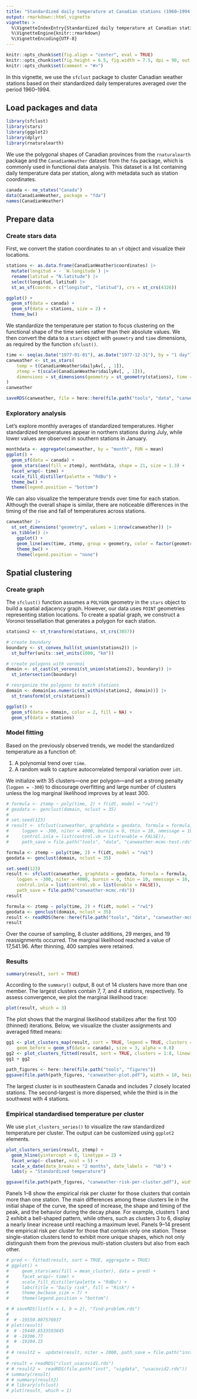 ```yaml
---
title: "Standardized daily temperature at Canadian stations (1960–1994)"
output: rmarkdown::html_vignette
vignette: >
  %\VignetteIndexEntry{Standardized daily temperature at Canadian stations (1960–1994)}
  %\VignetteEngine{knitr::rmarkdown}
  %\VignetteEncoding{UTF-8}
---
```


```r
knitr::opts_chunk$set(fig.align = "center", eval = TRUE)
knitr::opts_chunk$set(fig.height = 6.5, fig.width = 7.5, dpi = 90, out.width = '100%')
knitr::opts_chunk$set(comment = "#>")
```

In this vignette, we use the `sfclust` package to cluster Canadian weather stations
based on their standardized daily temperatures averaged over the period 1960–1994.

## Load packages and data

```r
library(sfclust)
library(stars)
library(ggplot2)
library(dplyr)
library(rnaturalearth)
```

We use the polygonal shapes of Canadian provinces from the `rnaturalearth` package
and the `CanadianWeather` dataset from the `fda` package, which is commonly used in
functional data analysis. This dataset is a list containing daily temperature data
per station, along with metadata such as station coordinates.

```r
canada <- ne_states("Canada")
data(CanadianWeather, package = "fda")
names(CanadianWeather)
```

## Prepare data

### Create stars data

First, we convert the station coordinates to an `sf` object and visualize their locations.

```r
stations <- as.data.frame(CanadianWeather$coordinates) |>
  mutate(longitud = - `W.longitude`) |>
  rename(latitud = "N.latitude") |>
  select(longitud, latitud) |>
  st_as_sf(coords = c("longitud", "latitud"), crs = st_crs(4326))

ggplot() +
  geom_sf(data = canada) +
  geom_sf(data = stations, size = 2) +
  theme_bw()
```

We standardize the temperature per station to focus clustering on the functional shape of
the time series rather than their absolute values. We then convert the data to a `stars`
object with `geometry` and `time` dimensions, as required by the function `sfclust()`.

```r
time <- seq(as.Date("1977-01-01"), as.Date("1977-12-31"), by = "1 day")
canweather <- st_as_stars(
    temp = t(CanadianWeather$dailyAv[, , 1]),
    ztemp = t(scale(CanadianWeather$dailyAv[, , 1])),
    dimensions = st_dimensions(geometry = st_geometry(stations), time = time, point = TRUE)
)
canweather
```

```r
saveRDS(canweather, file = here::here(file.path("tools", "data", "canweather.rds")))
```

### Exploratory analysis

Let’s explore monthly averages of standardized temperatures. Higher standardized
temperatures appear in northern stations during July, while lower values are observed in
southern stations in January.

```r
monthdata <- aggregate(canweather, by = "month", FUN = mean)
ggplot() +
  geom_sf(data = canada) +
  geom_stars(aes(fill = ztemp), monthdata, shape = 21, size = 1.3) +
  facet_wrap(~ time) +
  scale_fill_distiller(palette = "RdBu") +
  theme_bw() +
  theme(legend.position = "bottom")
```

We can also visualize the temperature trends over time for each station. Although the
overall shape is similar, there are noticeable differences in the timing of the rise and
fall of temperatures across stations.

```r
canweather |>
  st_set_dimensions("geometry", values = 1:nrow(canweather)) |>
  as_tibble() |>
    ggplot() +
    geom_line(aes(time, ztemp, group = geometry, color = factor(geometry)), linewidth = 0.3) +
    theme_bw() +
    theme(legend.position = "none")
```

## Spatial clustering

### Create graph

The `sfclust()` function assumes a `POLYGON` geometry in the `stars` object to build a
spatial adjacency graph. However, our data uses `POINT` geometries representing station
locations. To create a spatial graph, we construct a Voronoi tessellation that generates a
polygon for each station.

```r
stations2 <- st_transform(stations, st_crs(3857))

# create boundary
boundary <- st_convex_hull(st_union(stations2)) |>
  st_buffer(units::set_units(1000, "km"))

# create polygons with voronoi
domain <- st_cast(st_voronoi(st_union(stations2), boundary)) |>
  st_intersection(boundary)

# reorganize the polygons to match stations
domain <- domain[as.numeric(st_within(stations2, domain))] |>
  st_transform(st_crs(stations))

ggplot() +
  geom_sf(data = domain, color = 2, fill = NA) +
  geom_sf(data = stations)
```

### Model fitting

Based on the previously observed trends, we model the standardized temperature as a
function of:

1. A polynomial trend over `time`.
2. A random walk to capture autocorrelated temporal variation over `idt`.

We initialize with 35 clusters—one per polygon—and set a strong penalty (`logpen = -300`)
to discourage overfitting and large number of clusters unless the log marginal likelihood
improves by at least 300.

```r
# formula <- ztemp ~ poly(time, 2) + f(idt, model = "rw1")
# geodata <- genclust(domain, nclust = 35)
#
# set.seed(123)
# result <- sfclust(canweather, graphdata = geodata, formula = formula,
#     logpen = -300, niter = 4000, burnin = 0, thin = 10, nmessage = 10, nsave = 100,
#     control.inla = list(control.vb = list(enable = FALSE)),
#     path_save = file.path("tools", "data", "canweather-mcmc-test.rds"))
```

```r
formula <- ztemp ~ poly(time, 2) + f(idt, model = "rw1")
geodata <- genclust(domain, nclust = 35)

set.seed(123)
result <- sfclust(canweather, graphdata = geodata, formula = formula,
    logpen = -300, niter = 4000, burnin = 0, thin = 10, nmessage = 10, nsave = 100,
    control.inla = list(control.vb = list(enable = FALSE)),
    path_save = file.path("canweather-mcmc.rds"))
result
```

```r
formula <- ztemp ~ poly(time, 2) + f(idt, model = "rw1")
geodata <- genclust(domain, nclust = 35)
result <- readRDS(here::here(file.path("tools", "data", "canweather-mcmc.rds")))
result
```

Over the course of sampling, 8 cluster additions, 29 merges, and 19 reassignments
occurred. The marginal likelihood reached a value of 17,541.96. After thinning, 400
samples were retained.

### Results

```r
summary(result, sort = TRUE)
```

According to the `summary()` output, 8 out of 14 clusters have more than one member. The
largest clusters contain 7, 7, and 4 stations, respectively. To assess convergence, we
plot the marginal likelihood trace:

```r
plot(result, which = 3)
```

The plot shows that the marginal likelihood stabilizes after the first 100 (thinned)
iterations. Below, we visualize the cluster assignments and averaged fitted means:

```r
gg1 <- plot_clusters_map(result, sort = TRUE, legend = TRUE, clusters = 1:8,
    geom_before = geom_sf(data = canada), size = 3, alpha = 0.8)
gg2 <- plot_clusters_fitted(result, sort = TRUE, clusters = 1:8, linewidth = 0.4)
gg1 + gg2
```

```r
path_figures <- here::here(file.path("tools", "figures"))
ggsave(file.path(path_figures, "canweather-plot.pdf"), width = 10, height = 4.1, device = cairo_pdf)
```

The largest cluster is in southeastern Canada and includes 7 closely located stations. The
second-largest is more dispersed, while the third is in the southwest with 4 stations.

### Empirical standardised temperature per cluster

We use `plot_clusters_series()` to visualize the raw standardized temperature per cluster.
The output can be customized using `ggplot2` elements.

```r
plot_clusters_series(result, ztemp) +
  geom_hline(yintercept = 0, linetype = 2) +
  facet_wrap(~ cluster, ncol = 5) +
  scale_x_date(date_breaks = "2 months", date_labels =  "%b") +
  labs(y = "Standardized temperature")
```

```r
ggsave(file.path(path_figures, "canweather-risk-per-cluster.pdf"), width = 10, height = 5.5, device = cairo_pdf)
```

Panels 1–8 show the empirical risk per cluster for those clusters that contain more than
one station. The main differences among these clusters lie in the initial shape of the
curve, the speed of increase, the shape and timing of the peak, and the behavior during
the decay phase. For example, clusters 1 and 2 exhibit a bell-shaped pattern, while
others, such as clusters 3 to 6, display a nearly linear increase until reaching a maximum
level. Panels 9–14 present the empirical risk per cluster for those that contain only one
station. These single-station clusters tend to exhibit more unique shapes, which not only
distinguish them from the previous multi-station clusters but also from each other.

```r
# pred <- fitted(result, sort = TRUE, aggregate = TRUE)
# ggplot() +
#     geom_stars(aes(fill = mean_cluster), data = pred) +
#     facet_wrap(~ time) +
#     scale_fill_distiller(palette = "RdBu") +
#     labs(title = "Daily risk", fill = "Risk") +
#     theme_bw(base_size = 7) +
#     theme(legend.position = "bottom")
```

```r
# # saveRDS(list(x = 1, b = 2), "find-problem.rds")
#
#  # -19550.807576937
# plot(result)
#  # -19449.8533593845
#  # -19306.77
#  # -19284.15
#
# # result2 =  update(result, niter = 2000, path_save = file.path("inst", "vigdata", "usacovid2.rds"))
#
# result = readRDS("clust_usacovid1.rds")
# # result2 =  readRDS(file.path("inst", "vigdata", "usacovid2.rds"))
# summary(result)
# # summary(result2)
# # library(sfclust)
# plot(result, which = 1)
```

